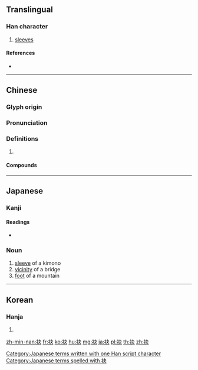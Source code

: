 {{character info/new}}
==Translingual==

===Han character===
{{Han char|rn=145|rad=衣|as=04|sn=10|four=35237|canj=LDK}}

# [[sleeves]]

====References====
* {{Han ref|kx=1113.100|dkj=34154|dj=1579.050|hdz=53080.020|uh=8882|ud=34946|bh=B04C|bd=45132}}

----

==Chinese==
{{zh-forms}}

===Glyph origin===
{{Han etym}}

===Pronunciation===
{{zh-pron
|m=mèi
|c=mai6
|mn=ńg/zz:úiⁿ
|mc=y
|oc=y
|cat=
}}

===Definitions===
{{zh-hanzi}}

# {{rfdef|zh}}

====Compounds====
{{zh-der|分袂|分首判袂|奮袂攘襟|奮袂而起|把袂|投袂|投袂援戈|投袂荷戈|捧袂|接袂成帷|揄袂|揮袂|摻袂|攘袂|攘袂切齒|攘袂扼腕|聯袂|舉袂成幕|袂聳|連袂|長袂}}

----

==Japanese==

===Kanji===
{{ja-kanji|grade=uc|rs=衣04}}

====Readings====
* {{ja-readings|on=[[べい]] (bei), [[けつ]] (ketsu)|kun=[[たもと]] (tamoto)|nanori=}}

===Noun===
{{ja-noun|たもと}}

# [[sleeve]] of a kimono
# [[vicinity]] of a bridge
# [[foot]] of a mountain

[[Category:Japanese terms written with one Han script character]]
[[Category:Japanese terms spelled with 袂]]

----

==Korean==

===Hanja===
{{ko-hanja|hangeul=몌|eumhun=|rv=mye|mr=mye|y=myey}}

# {{defn|lang=ko|sort=衣04}}

[[zh-min-nan:袂]]
[[fr:袂]]
[[ko:袂]]
[[hu:袂]]
[[mg:袂]]
[[ja:袂]]
[[pl:袂]]
[[th:袂]]
[[zh:袂]]